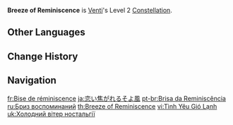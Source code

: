 {{Constellation Infobox
|image       = Constellation Breeze of Reminiscence.png
|description = [[Skyward Sonnet]] decreases opponents' {{Color|Anemo RES}} and Physical RES by 12% for 10s.<br>Opponents launched by [[Skyward Sonnet]] suffer an additional 12% {{Color|Anemo RES}} and Physical RES decrease while airborne.
|level       = 2
|character   = Venti
|utility1    = Anemo RES Reduction
|utility2    = Physical RES Reduction
}}
'''Breeze of Reminiscence''' is [[Venti]]'s Level 2 [[Constellation]].

==Other Languages==
{{Other Languages
|en      = Breeze of Reminiscence
|zhs     = 眷恋的泠风
|zhs_rm  = Juànliàn de Líng Fēng
|zht     = 眷戀的泠風
|zht_rm  = Juànliàn de Líng Fēng
|zh_tl   = 
|ja      = 恋い焦がれるそよ風
|ja_rm   = Koikogareru Soyokaze
|ja_tl   = Yearning Gentle Breeze
|ko      = 그리운 찬 바람
|ko_rm   = Geuri'un Chan Baram
|ko_tl   = Nostalgic Cold Wind
|es      = Brisa de reminiscencia
|es_tl   = Breeze of Reminiscence
|fr      = Bise de réminiscence
|fr_tl   = Northern Breeze of Reminiscence
|fr_note = {{fr|Bise}} refers to a cold and dry wind coming from the North, and by extension, in poetic context, a wintery breeze.
|ru      = Бриз воспоминаний
|ru_tl   = Breeze of Reminiscence
|th      = Breeze of Reminiscence
|vi      = Tình Yêu Gió Lạnh
|vi_tl   = Cold Wind Love
|de      = Brise der Sehnsucht
|de_tl   = Breeze of Nostalgia
|id      = Breeze of Reminiscence
|pt      = Brisa da Reminiscência
|pt_tl   = Breeze of Reminiscence
|tr      = Hatıralar Esintisi
|tr_tl   = Breeze of Remembrances
|it      = Brezza della reminiscenza
|it_tl   = Breeze of the Reminiscence
}}

==Change History==
{{Change History|1.0}}

==Navigation==
{{Talent Navbox|Venti}}

[[fr:Bise de réminiscence]]
[[ja:恋い焦がれるそよ風]]
[[pt-br:Brisa da Reminiscência]]
[[ru:Бриз воспоминаний]]
[[th:Breeze of Reminiscence]]
[[vi:Tình Yêu Gió Lạnh]]
[[uk:Холодний вітер ностальгії]]